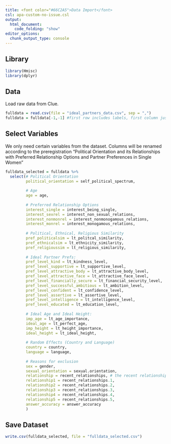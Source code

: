 ```yaml
---
title: <font color="#66C2A5">Data Import</font>
csl: apa-custom-no-issue.csl
output: 
  html_document:
    code_folding: "show"
editor_options: 
  chunk_output_type: console
---
```


## Library
```r
library(Hmisc)
library(dplyr)
```


## Data
Load raw data from Clue.
```r
fulldata = read.csv(file = "ideal_partners_data.csv", sep = ",")
fulldata = fulldata[-1,-1] #first row includes labels, first column just numbers the rows
```

## Select Variables
We only need certain variables from the dataset. Columns will be renamed according to the preregistration "Political Orientation and its Relationships with Preferred Relationship Options and Partner Preferences in Single Women"
```r
fulldata_selected = fulldata %>%
  select(# Political Orientation
         political_orientation = self_political_spectrum,
         
         # Age
         age = age,
         
         # Preferred Relationship Options
         interest_single = interest_being_single,
         interest_sexrel = interest_non_sexual_relations,
         interest_nonmonrel = interest_nonmonogamous_relations,
         interest_monrel = interest_monogamous_relations,
         
         # Political, Ethnical, Religious Similarity
         pref_politicalsim = lt_politcal_similarity,
         pref_ethnicalsim = lt_ethnicity_similarity,
         pref_religioussim = lt_religious_similarity,
         
         # Ideal Partner Prefs:
         pref_level_kind = lt_kindness_level,
         pref_level_supportive = lt_supportive_level,
         pref_level_attractive_body = lt_attractive_body_level,
         pref_level_attractive_face = lt_attractive_face_level,
         pref_level_financially_secure = lt_financial_security_level,
         pref_level_successful_ambitious = lt_ambition_level,
         pref_level_confident = lt_confidence_level,
         pref_level_assertive = lt_assertive_level,
         pref_level_intelligence = lt_intelligence_level,
         pref_level_educated = lt_education_level,
         
         # Ideal Age and Ideal Height:
         imp_age = lt_age_importance,
         ideal_age = lt_perfect_age,
         imp_height = lt_height_importance,
         ideal_height = lt_ideal_height,
         
         # Random Effects (Country and Language)
         country = country,
         language = language,
         
         # Reasons for exclusion
         sex = gender,
         sexual_orientation = sexual.orientation,
         relationship = recent_relationships, # the recent relationship variable needs to be wrangled later
         relationship1 = recent_relationships.1,
         relationship2 = recent_relationships.2,
         relationship3 = recent_relationships.3,
         relationship4 = recent_relationships.4,
         relationship5 = recent_relationships.5,
         answer_accuracy = answer_accuracy
         )
```


## Save Dataset
```r
write.csv(fulldata_selected, file = "fulldata_selected.csv")
```

